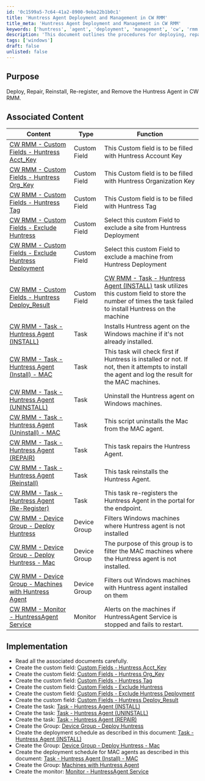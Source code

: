 ```yaml
---
id: '0c1599a5-7c64-41a2-8900-9eba22b1b0c1'
title: 'Huntress Agent Deployment and Management in CW RMM'
title_meta: 'Huntress Agent Deployment and Management in CW RMM'
keywords: ['huntress', 'agent', 'deployment', 'management', 'cw', 'rmm']
description: 'This document outlines the procedures for deploying, repairing, reinstalling, re-registering, and removing the Huntress Agent within ConnectWise RMM. It includes associated content, implementation steps, and custom fields necessary for effective management.'
tags: ['windows']
draft: false
unlisted: false
---
```

## Purpose

Deploy, Repair, Reinstall, Re-register, and Remove the Huntress Agent in CW RMM.

## Associated Content

| Content                                                                 | Type         | Function                                                                                                   |
|-------------------------------------------------------------------------|--------------|------------------------------------------------------------------------------------------------------------|
| [CW RMM - Custom Fields - Huntress Acct_Key](https://proval.itglue.com/DOC-5078775-15293648) | Custom Field | This Custom field is to be filled with Huntress Account Key                                               |
| [CW RMM - Custom Fields - Huntress Org_Key](https://proval.itglue.com/DOC-5078775-15293647) | Custom Field | This Custom field is to be filled with Huntress Organization Key                                          |
| [CW RMM - Custom Fields - Huntress Tag](https://proval.itglue.com/DOC-5078775-15293470) | Custom Field | This Custom field is to be filled with Huntress Tag                                                      |
| [CW RMM - Custom Fields - Exclude Huntress](https://proval.itglue.com/DOC-5078775-15294130) | Custom Field | Select this custom Field to exclude a site from Huntress Deployment                                       |
| [CW RMM - Custom Fields - Exclude Huntress Deployment](https://proval.itglue.com/DOC-5078775-15294129) | Custom Field | Select this custom Field to exclude a machine from Huntress Deployment                                     |
| [CW RMM - Custom Fields - Huntress Deploy_Result](https://proval.itglue.com/DOC-5078775-15294634) | Custom Field | [CW RMM - Task - Huntress Agent (INSTALL)](https://proval.itglue.com/DOC-5078775-13684933) task utilizes this custom field to store the number of times the task failed to install Huntress on the machine |
| [CW RMM - Task - Huntress Agent (INSTALL)](https://proval.itglue.com/DOC-5078775-13684933) | Task         | Installs Huntress agent on the Windows machine if it's not already installed.                              |
| [CW RMM - Task - Huntress Agent (Install) - MAC](https://proval.itglue.com/DOC-5078775-17718604) | Task         | This task will check first if Huntress is installed or not. If not, then it attempts to install the agent and log the result for the MAC machines. |
| [CW RMM - Task - Huntress Agent (UNINSTALL)](https://proval.itglue.com/DOC-5078775-15297907) | Task         | Uninstall the Huntress agent on Windows machines.                                                         |
| [CW RMM - Task - Huntress Agent (Uninstall) - MAC](https://proval.itglue.com/DOC-5078775-17718610) | Task         | This script uninstalls the Mac from the MAC agent.                                                       |
| [CW RMM - Task - Huntress Agent (REPAIR)](https://proval.itglue.com/DOC-5078775-15297908) | Task         | This task repairs the Huntress Agent.                                                                      |
| [CW RMM - Task - Huntress Agent (Reinstall)](https://proval.itglue.com/DOC-5078775-17718376) | Task         | This task reinstalls the Huntress Agent.                                                                   |
| [CW RMM - Task - Huntress Agent (Re-Register)](https://proval.itglue.com/DOC-5078775-17718396) | Task         | This task re-registers the Huntress Agent in the portal for the endpoint.                                 |
| [CW RMM - Device Group - Deploy Huntress](https://proval.itglue.com/DOC-5078775-15302736) | Device Group | Filters Windows machines where Huntress agent is not installed                                            |
| [CW RMM - Device Group - Deploy Huntress - Mac](https://proval.itglue.com/DOC-5078775-17718620) | Device Group | The purpose of this group is to filter the MAC machines where the Huntress agent is not installed.        |
| [CW RMM - Device Group - Machines with Huntress Agent](https://proval.itglue.com/DOC-5078775-15303347) | Device Group | Filters out Windows machines with Huntress agent installed on them                                         |
| [CW RMM - Monitor - HuntressAgent Service](https://proval.itglue.com/DOC-5078775-15303190) | Monitor      | Alerts on the machines if HuntressAgent Service is stopped and fails to restart.                          |

## Implementation

- Read all the associated documents carefully.
- Create the custom field: [Custom Fields - Huntress Acct_Key](https://proval.itglue.com/DOC-5078775-15293648)
- Create the custom field: [Custom Fields - Huntress Org_Key](https://proval.itglue.com/DOC-5078775-15293647)
- Create the custom field: [Custom Fields - Huntress Tag](https://proval.itglue.com/DOC-5078775-15293470)
- Create the custom field: [Custom Fields - Exclude Huntress](https://proval.itglue.com/DOC-5078775-15294130)
- Create the custom field: [Custom Fields - Exclude Huntress Deployment](https://proval.itglue.com/DOC-5078775-15294129)
- Create the custom field: [Custom Fields - Huntress Deploy_Result](https://proval.itglue.com/DOC-5078775-15294634)
- Create the task: [Task - Huntress Agent (INSTALL)](https://proval.itglue.com/DOC-5078775-13684933)
- Create the task: [Task - Huntress Agent (UNINSTALL)](https://proval.itglue.com/DOC-5078775-15297907)
- Create the task: [Task - Huntress Agent (REPAIR)](https://proval.itglue.com/DOC-5078775-15297908)
- Create the Group: [Device Group - Deploy Huntress](https://proval.itglue.com/DOC-5078775-15302736)
- Create the deployment schedule as described in this document: [Task - Huntress Agent (INSTALL)](https://proval.itglue.com/DOC-5078775-13684933)
- Create the Group: [Device Group - Deploy Huntress - Mac](https://proval.itglue.com/DOC-5078775-17718620)
- Create the deployment schedule for MAC agents as described in this document: [Task - Huntress Agent (Install) - MAC](https://proval.itglue.com/DOC-5078775-17718604)
- Create the Group: [Machines with Huntress Agent](https://proval.itglue.com/DOC-5078775-15303347)
- Create the monitor: [Monitor - HuntressAgent Service](https://proval.itglue.com/DOC-5078775-15303190)











